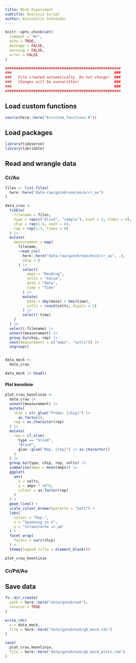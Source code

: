 ```yaml
---
title: Mock Experiment
subtitle: Analysis Script
author: Konstantin Schneider
---
```


```r
knitr::opts_chunk$set(
  comment = "#>", 
  echo = TRUE,
  message = FALSE,
  warning = FALSE,
  error = FALSE
)
```

```r
#####################################################
###                                               ###
###   File created automatically. Do not change!  ###
###   Changes will be overwritten!                ###
###                                               ###
#####################################################
```


## Load custom functions

```r
source(here::here("R/custom_functions.R"))
```

## Load packages

```r
library(tidyverse)
library(lubridate)
```

## Read and wrangle data
### Cr/Au

```r
files <- list.files(
  here::here("data-raw/gatebreak/mock/cr_au")
)

data_crau <-
  tibble(
    filename = files,
    type = rep(c("blind", "sample"), each = 3, times = 4),
    chip = rep(1:4, each = 6),
    rep = rep(1:3, times = 8)
  ) |>
  mutate(
    measurement = map(
      filename,
      ~read_csv(
        here::here("data-raw/gatebreak/mock/cr_au", .),
        skip = 8
      ) |>
        select(
          amps = "Reading",
          volts = "Value",
          date = "Date",
          time = "Time"
        ) |>
        mutate(
          date = dmy(date) + hms(time),
          volts = round(volts, digits = 1)
        ) |>
        select(-time)
    )
  ) |>
  select(-filename) |>
  unnest(measurement) |>
  group_by(chip, rep) |>
  nest(measurement = c("amps", "volts")) |>
  ungroup()


data_mock <-
  data_crau
```

```r
data_mock |> head()
```

#### Plot kennlinie

```r
plot_crau_kennlinie <-
  data_crau |>
  unnest(measurement) |>
  mutate(
    chip = str_glue("Probe: {chip}") |>
      as_factor(),
    rep = as.character(rep)
  ) |>
  mutate(
    rep = if_else(
      type == "blind",
      "Blind",
      glue::glue("Rep. {rep}") |> as.character()
    )
  ) |> 
  group_by(type, chip, rep, volts) |> 
  summarise(amps = mean(amps)) |> 
  ggplot(
    aes(
      x = volts,
      y = amps * 10^6,
      colour = as.factor(rep)
    )
  ) +
  geom_line() +
  scale_colour_brewer(palette = "Set1") +
  labs(
    colour = "Rep.",
    x = "Spannung in V",
    y = "Stromstärke in µA"
  ) +
  facet_wrap(
    facets = vars(chip)
  ) +
  theme(legend.title = element_blank())
```

```r
plot_crau_kennlinie
```


### Cr/Pd/Au

## Save data

```r
fs::dir_create(
  path = here::here("data/gatebreak"),
  recurse = TRUE
)

write_rds(
  x = data_mock,
  file = here::here("data/gatebreak/gb_mock.rds")
)

save(
  plot_crau_kennlinie,
  file = here::here("data/gatebreak/gb_mock_plots.rda")
)
```
